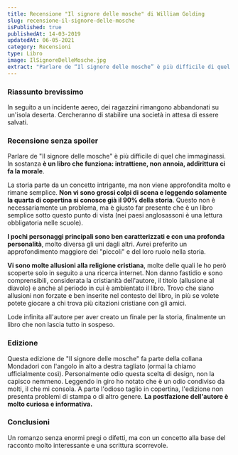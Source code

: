 ```yaml
---
title: Recensione "Il signore delle mosche" di William Golding
slug: recensione-il-signore-delle-mosche
isPublished: true
publishedAt: 14-03-2019 
updatedAt: 06-05-2021
category: Recensioni
type: Libro
image: IlSignoreDelleMosche.jpg
extract: "Parlare de “Il signore delle mosche” è più difficile di quel che immaginassi. In sostanza è un libro che funziona: intrattiene, non annoia, addirittura ci fa la morale. La storia parte da un concetto intrigante, ma non viene approfondita molto e rimane semplice. Non vi sono grossi colpi di scena e leggendo solamente la quarta di copertina si conosce già il 90% della storia. Questo non è necessariamente un problema, ma è giusto far presente che è un libro semplice sotto questo punto di vista (nei paesi anglosassoni è una lettura obbligatoria nelle scuole)."
---
```


<Book slug="il-signore-delle-mosche" />

### Riassunto brevissimo

In seguito a un incidente aereo, dei ragazzini rimangono abbandonati su un'isola deserta. Cercheranno di stabilire una società in attesa di essere salvati.

### Recensione senza spoiler

Parlare de "Il signore delle mosche" è più difficile di quel che immaginassi. In sostanza **è un libro che funziona: intrattiene, non annoia, addirittura ci fa la morale**.

La storia parte da un concetto intrigante, ma non viene approfondita molto e rimane semplice. **Non vi sono grossi colpi di scena e leggendo solamente la quarta di copertina si conosce già il 90% della storia**. Questo non è necessariamente un problema, ma è giusto far presente che è un libro semplice sotto questo punto di vista (nei paesi anglosassoni è una lettura obbligatoria nelle scuole).

**I pochi personaggi principali sono ben caratterizzati e con una profonda personalità**, molto diversa gli uni dagli altri. Avrei preferito un approfondimento maggiore dei "piccoli" e del loro ruolo nella storia.

**Vi sono molte allusioni alla religione cristiana**, molte delle quali le ho però scoperte solo in seguito a una ricerca internet. Non danno fastidio e sono comprensibili, considerata la cristianità dell'autore, il titolo (allusione al diavolo) e anche al periodo in cui è ambientato il libro. Trovo che siano allusioni non forzate e ben inserite nel contesto del libro, in più se volete potete giocare a chi trova più citazioni cristiane con gli amici.

Lode infinita all'autore per aver creato un finale per la storia, finalmente un libro che non lascia tutto in sospeso.

### Edizione

Questa edizione de "Il signore delle mosche" fa parte della collana Mondadori con l'angolo in alto a destra tagliato (ormai la chiamo ufficialmente così). Personalmente odio questa scelta di design, non la capisco nemmeno. Leggendo in giro ho notato che è un odio condiviso da molti, il che mi consola. A parte l'odioso taglio in copertina, l'edizione non presenta problemi di stampa o di altro genere. **La postfazione dell'autore è molto curiosa e informativa.**

### Conclusioni

Un romanzo senza enormi pregi o difetti, ma con un concetto alla base del racconto molto interessante e una scrittura scorrevole.